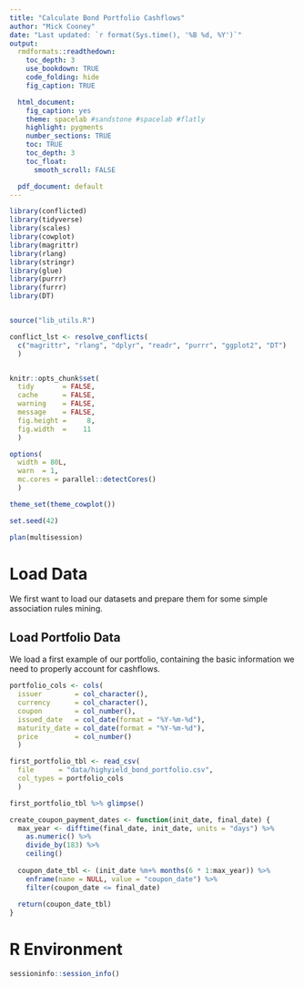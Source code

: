 ```yaml
---
title: "Calculate Bond Portfolio Cashflows"
author: "Mick Cooney"
date: "Last updated: `r format(Sys.time(), '%B %d, %Y')`"
output:
  rmdformats::readthedown:
    toc_depth: 3
    use_bookdown: TRUE
    code_folding: hide
    fig_caption: TRUE

  html_document:
    fig_caption: yes
    theme: spacelab #sandstone #spacelab #flatly
    highlight: pygments
    number_sections: TRUE
    toc: TRUE
    toc_depth: 3
    toc_float:
      smooth_scroll: FALSE

  pdf_document: default
---
```



```r
library(conflicted)
library(tidyverse)
library(scales)
library(cowplot)
library(magrittr)
library(rlang)
library(stringr)
library(glue)
library(purrr)
library(furrr)
library(DT)


source("lib_utils.R")

conflict_lst <- resolve_conflicts(
  c("magrittr", "rlang", "dplyr", "readr", "purrr", "ggplot2", "DT")
  )


knitr::opts_chunk$set(
  tidy       = FALSE,
  cache      = FALSE,
  warning    = FALSE,
  message    = FALSE,
  fig.height =     8,
  fig.width  =    11
  )

options(
  width = 80L,
  warn  = 1,
  mc.cores = parallel::detectCores()
  )

theme_set(theme_cowplot())

set.seed(42)

plan(multisession)
```


# Load Data

We first want to load our datasets and prepare them for some simple association
rules mining.

## Load Portfolio Data

We load a first example of our portfolio, containing the basic information we
need to properly account for cashflows.

```r
portfolio_cols <- cols(
  issuer        = col_character(),
  currency      = col_character(),
  coupon        = col_number(),
  issued_date   = col_date(format = "%Y-%m-%d"),
  maturity_date = col_date(format = "%Y-%m-%d"),
  price         = col_number()
  )

first_portfolio_tbl <- read_csv(
  file      = "data/highyield_bond_portfolio.csv",
  col_types = portfolio_cols
  )

first_portfolio_tbl %>% glimpse()
```


```r
create_coupon_payment_dates <- function(init_date, final_date) {
  max_year <- difftime(final_date, init_date, units = "days") %>%
    as.numeric() %>%
    divide_by(183) %>%
    ceiling()
  
  coupon_date_tbl <- (init_date %m+% months(6 * 1:max_year)) %>%
    enframe(name = NULL, value = "coupon_date") %>%
    filter(coupon_date <= final_date)
  
  return(coupon_date_tbl)
}

```


# R Environment
 
```r
sessioninfo::session_info()
```
